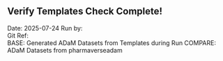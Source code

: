 ## Verify Templates Check Complete! 

Date:  2025-07-24 
Run by:   
Git Ref:   
BASE:  Generated ADaM Datasets from Templates during Run 
COMPARE:  ADaM Datasets from pharmaverseadam  
